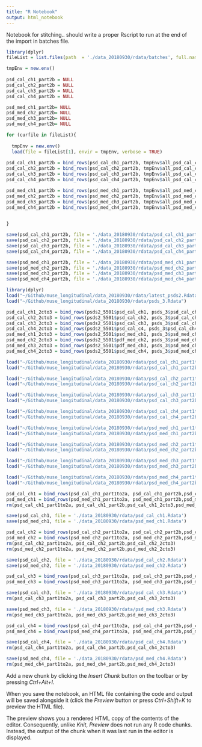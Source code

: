 ```yaml
---
title: "R Notebook"
output: html_notebook
---
```


Notebook for stitching.. should write a proper Rscript to run at the end of the import in batches file. 

```r
library(dplyr)
fileList = list.files(path  = './data_20180930/rdata/batches', full.names = TRUE)

tmpEnv = new.env()
  
psd_cal_ch1_part2b = NULL
psd_cal_ch2_part2b = NULL
psd_cal_ch3_part2b = NULL
psd_cal_ch4_part2b = NULL

psd_med_ch1_part2b= NULL
psd_med_ch2_part2b= NULL
psd_med_ch3_part2b= NULL
psd_med_ch4_part2b= NULL

for (curfile in fileList){
  
  tmpEnv = new.env()
  load(file = fileList[1], envir = tmpEnv, verbose = TRUE)
  
psd_cal_ch1_part2b = bind_rows(psd_cal_ch1_part2b, tmpEnv$all_psd_cal_ch1)
psd_cal_ch2_part2b = bind_rows(psd_cal_ch2_part2b, tmpEnv$all_psd_cal_ch2)
psd_cal_ch3_part2b = bind_rows(psd_cal_ch3_part2b, tmpEnv$all_psd_cal_ch3)
psd_cal_ch4_part2b = bind_rows(psd_cal_ch4_part2b, tmpEnv$all_psd_cal_ch4)

psd_med_ch1_part2b = bind_rows(psd_med_ch1_part2b, tmpEnv$all_psd_med_ch1)
psd_med_ch2_part2b = bind_rows(psd_med_ch2_part2b, tmpEnv$all_psd_med_ch2)
psd_med_ch3_part2b = bind_rows(psd_med_ch3_part2b, tmpEnv$all_psd_med_ch3)
psd_med_ch4_part2b = bind_rows(psd_med_ch4_part2b, tmpEnv$all_psd_med_ch4)

  
}

```

```r
save(psd_cal_ch1_part2b, file = './data_20180930/rdata/psd_cal_ch1_part2b.Rdata')
save(psd_cal_ch2_part2b, file = './data_20180930/rdata/psd_cal_ch2_part2b.Rdata')
save(psd_cal_ch3_part2b, file = './data_20180930/rdata/psd_cal_ch3_part2b.Rdata')
save(psd_cal_ch4_part2b, file = './data_20180930/rdata/psd_cal_ch4_part2b.Rdata')

save(psd_med_ch1_part2b, file = './data_20180930/rdata/psd_med_ch1_part2b.Rdata')
save(psd_med_ch2_part2b, file = './data_20180930/rdata/psd_med_ch2_part2b.Rdata')
save(psd_med_ch3_part2b, file = './data_20180930/rdata/psd_med_ch3_part2b.Rdata')
save(psd_med_ch4_part2b, file = './data_20180930/rdata/psd_med_ch4_part2b.Rdata')


```

```r
library(dplyr)
load("~/Github/muse_longitudinal/data_20180930/rdata/latest_psds2.Rdata")
load("~/Github/muse_longitudinal/data_20180930/rdata/psds_3.Rdata")

psd_cal_ch1_2cto3 = bind_rows(psds2_5501$psd_cal_ch1, psds_3$psd_cal_ch1)
psd_cal_ch2_2cto3 = bind_rows(psds2_5501$psd_cal_ch2, psds_3$psd_cal_ch2)
psd_cal_ch3_2cto3 = bind_rows(psds2_5501$psd_cal_ch3, psds_3$psd_cal_ch3)
psd_cal_ch4_2cto3 = bind_rows(psds2_5501$psd_cal_c4, psds_3$psd_cal_ch4)
psd_med_ch1_2cto3 = bind_rows(psds2_5501$psd_med_ch1, psds_3$psd_med_ch1)
psd_med_ch2_2cto3 = bind_rows(psds2_5501$pdf_med_ch2, psds_3$psd_med_ch2)
psd_med_ch3_2cto3 = bind_rows(psds2_5501$pdf_med_ch3, psds_3$psd_med_ch3)
psd_med_ch4_2cto3 = bind_rows(psds2_5501$psd_med_ch4, psds_3$psd_med_ch4)

```


```r
load("~/Github/muse_longitudinal/data_20180930/rdata/psd_cal_ch1_part1to2a.Rdata")
load("~/Github/muse_longitudinal/data_20180930/rdata/psd_cal_ch1_part2b.Rdata")

load("~/Github/muse_longitudinal/data_20180930/rdata/psd_cal_ch2_part1to2a.Rdata")
load("~/Github/muse_longitudinal/data_20180930/rdata/psd_cal_ch2_part2b.Rdata")

load("~/Github/muse_longitudinal/data_20180930/rdata/psd_cal_ch3_part1to2a.Rdata")
load("~/Github/muse_longitudinal/data_20180930/rdata/psd_cal_ch3_part2b.Rdata")

load("~/Github/muse_longitudinal/data_20180930/rdata/psd_cal_ch4_part1to2a.Rdata")
load("~/Github/muse_longitudinal/data_20180930/rdata/psd_cal_ch4_part2b.Rdata")

load("~/Github/muse_longitudinal/data_20180930/rdata/psd_med_ch1_part1to2a.Rdata")
load("~/Github/muse_longitudinal/data_20180930/rdata/psd_med_ch1_part2b.Rdata")

load("~/Github/muse_longitudinal/data_20180930/rdata/psd_med_ch2_part1to2a.Rdata")
load("~/Github/muse_longitudinal/data_20180930/rdata/psd_med_ch2_part2b.Rdata")

load("~/Github/muse_longitudinal/data_20180930/rdata/psd_med_ch3_part1to2a.Rdata")
load("~/Github/muse_longitudinal/data_20180930/rdata/psd_med_ch3_part2b.Rdata")

load("~/Github/muse_longitudinal/data_20180930/rdata/psd_med_ch4_part1to2a.Rdata")
load("~/Github/muse_longitudinal/data_20180930/rdata/psd_med_ch4_part2b.Rdata")

```

```r
psd_cal_ch1 = bind_rows(psd_cal_ch1_part1to2a, psd_cal_ch1_part2b,psd_cal_ch1_2cto3)
psd_med_ch1 = bind_rows(psd_med_ch1_part1to2a, psd_med_ch1_part2b,psd_med_ch1_2cto3)
rm(psd_cal_ch1_part1to2a, psd_cal_ch1_part2b,psd_cal_ch1_2cto3,psd_med_ch1_part1to2a, psd_med_ch1_part2b,psd_med_ch1_2cto3)

save(psd_cal_ch1, file = './data_20180930/rdata/psd_cal_ch1.Rdata')
save(psd_med_ch1, file = './data_20180930/rdata/psd_med_ch1.Rdata')

psd_cal_ch2 = bind_rows(psd_cal_ch2_part1to2a, psd_cal_ch2_part2b,psd_cal_ch2_2cto3) 
psd_med_ch2 = bind_rows(psd_med_ch2_part1to2a, psd_med_ch2_part2b,psd_med_ch2_2cto3)
rm(psd_cal_ch2_part1to2a, psd_cal_ch2_part2b,psd_cal_ch2_2cto3) 
rm(psd_med_ch2_part1to2a, psd_med_ch2_part2b,psd_med_ch2_2cto3)

save(psd_cal_ch2, file = './data_20180930/rdata/psd_cal_ch2.Rdata')
save(psd_med_ch2, file = './data_20180930/rdata/psd_med_ch2.Rdata')

psd_cal_ch3 = bind_rows(psd_cal_ch3_part1to2a, psd_cal_ch3_part2b,psd_cal_ch3_2cto3) 
psd_med_ch3 = bind_rows(psd_med_ch3_part1to2a, psd_med_ch3_part2b,psd_med_ch3_2cto3)

save(psd_cal_ch3, file = './data_20180930/rdata/psd_cal_ch3.Rdata')
rm(psd_cal_ch3_part1to2a, psd_cal_ch3_part2b,psd_cal_ch3_2cto3) 

save(psd_med_ch3, file = './data_20180930/rdata/psd_med_ch3.Rdata')
rm(psd_med_ch3_part1to2a, psd_med_ch3_part2b,psd_med_ch3_2cto3)

psd_cal_ch4 = bind_rows(psd_cal_ch4_part1to2a, psd_cal_ch4_part2b,psd_cal_ch4_2cto3) 
psd_med_ch4 = bind_rows(psd_med_ch4_part1to2a, psd_med_ch4_part2b,psd_med_ch4_2cto3)

save(psd_cal_ch4, file = './data_20180930/rdata/psd_cal_ch4.Rdata')
rm(psd_cal_ch4_part1to2a, psd_cal_ch4_part2b,psd_cal_ch4_2cto3) 

save(psd_med_ch4, file = './data_20180930/rdata/psd_med_ch4.Rdata')
rm(psd_med_ch4_part1to2a, psd_med_ch4_part2b,psd_med_ch4_2cto3)


```

Add a new chunk by clicking the *Insert Chunk* button on the toolbar or by pressing *Ctrl+Alt+I*.

When you save the notebook, an HTML file containing the code and output will be saved alongside it (click the *Preview* button or press *Ctrl+Shift+K* to preview the HTML file).

The preview shows you a rendered HTML copy of the contents of the editor. Consequently, unlike *Knit*, *Preview* does not run any R code chunks. Instead, the output of the chunk when it was last run in the editor is displayed.
